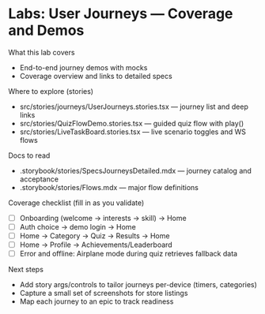 # Labs: User Journeys — Coverage and Demos


<Meta title="Labs/User Journeys" />

What this lab covers
- End-to-end journey demos with mocks
- Coverage overview and links to detailed specs

Where to explore (stories)
- src/stories/journeys/UserJourneys.stories.tsx — journey list and deep links
- src/stories/QuizFlowDemo.stories.tsx — guided quiz flow with play()
- src/stories/LiveTaskBoard.stories.tsx — live scenario toggles and WS flows

Docs to read
- .storybook/stories/SpecsJourneysDetailed.mdx — journey catalog and acceptance
- .storybook/stories/Flows.mdx — major flow definitions

Coverage checklist (fill in as you validate)
- [ ] Onboarding (welcome → interests → skill) → Home
- [ ] Auth choice → demo login → Home
- [ ] Home → Category → Quiz → Results → Home
- [ ] Home → Profile → Achievements/Leaderboard
- [ ] Error and offline: Airplane mode during quiz retrieves fallback data

Next steps
- Add story args/controls to tailor journeys per-device (timers, categories)
- Capture a small set of screenshots for store listings
- Map each journey to an epic to track readiness
